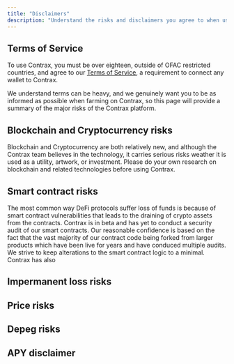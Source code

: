 ```yaml
---
title: "Disclaimers"
description: "Understand the risks and disclaimers you agree to when using Contrax"
---
```


## Terms of Service

To use Contrax, you must be over eighteen, outside of OFAC restricted countries, and agree to our [Terms of Service](), a requirement to connect any wallet to Contrax.

We understand terms can be heavy, and we genuinely want you to be as informed as possible when farming on Contrax, so this page will provide a summary of the major risks of the Contrax platform.

## Blockchain and Cryptocurrency risks

Blockchain and Cryptocurrency are both relatively new, and although the Contrax team believes in the technology, it carries serious risks weather it is used as a utility, artwork, or investment.
Please do your own research on blockchain and related technologies before using Contrax.

## Smart contract risks

The most common way DeFi protocols suffer loss of funds is because of smart contract vulnerabilities that leads to the draining of crypto assets from the contracts.
Contrax is in beta and has yet to conduct a security audit of our smart contracts. Our reasonable confidence is based on the fact that the vast majority of our contract code being forked from larger products which have
been live for years and have conduced multiple audits. We strive to keep alterations to the smart contract logic to a minimal. Contrax has also

## Impermanent loss risks

## Price risks

## Depeg risks

## APY disclaimer
